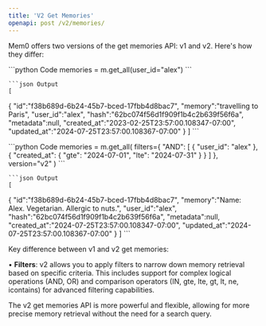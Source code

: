 ```yaml
---
title: 'V2 Get Memories'
openapi: post /v2/memories/
---
```



Mem0 offers two versions of the get memories API: v1 and v2. Here's how they differ:

<Tabs>
  <Tab title="v1 Get Memories">
    <CodeGroup>
    ```python Code
    memories = m.get_all(user_id="alex")
    ```

    ```json Output
    [
   {
      "id":"f38b689d-6b24-45b7-bced-17fbb4d8bac7",
      "memory":"travelling to Paris",
      "user_id":"alex",
      "hash":"62bc074f56d1f909f1b4c2b639f56f6a",
      "metadata":null,
      "created_at":"2023-02-25T23:57:00.108347-07:00",
      "updated_at":"2024-07-25T23:57:00.108367-07:00"
   }
]
    ```
    </CodeGroup>
  </Tab>

  <Tab title="v2 Get Memories">
    <CodeGroup>
    ```python Code
    memories = m.get_all(
        filters={
            "AND": [
                {
                    "user_id": "alex"
                },
                {
                    "created_at": {
                        "gte": "2024-07-01",
                        "lte": "2024-07-31"
                    }
                }
            ]
        },
        version="v2"
    )
    ```

    ```json Output
    [
   {
      "id":"f38b689d-6b24-45b7-bced-17fbb4d8bac7",
      "memory":"Name: Alex. Vegetarian. Allergic to nuts.",
      "user_id":"alex",
      "hash":"62bc074f56d1f909f1b4c2b639f56f6a",
      "metadata":null,
      "created_at":"2024-07-25T23:57:00.108347-07:00",
      "updated_at":"2024-07-25T23:57:00.108367-07:00"
   }
]
    ```
    </CodeGroup>
  </Tab>
</Tabs>

Key difference between v1 and v2 get memories:

• **Filters**: v2 allows you to apply filters to narrow down memory retrieval based on specific criteria. This includes support for complex logical operations (AND, OR) and comparison operators (IN, gte, lte, gt, lt, ne, icontains) for advanced filtering capabilities.

The v2 get memories API is more powerful and flexible, allowing for more precise memory retrieval without the need for a search query.
